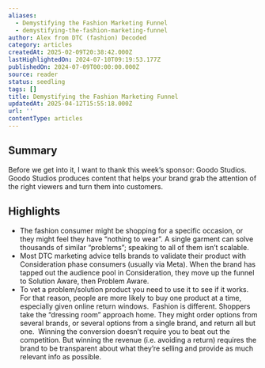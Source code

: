 ```yaml
---
aliases:
  - Demystifying the Fashion Marketing Funnel
  - demystifying-the-fashion-marketing-funnel
author: Alex from DTC (fashion) Decoded
category: articles
createdAt: 2025-02-09T20:38:42.000Z
lastHighlightedOn: 2024-07-10T09:19:53.177Z
publishedOn: 2024-07-09T00:00:00.000Z
source: reader
status: seedling
tags: []
title: Demystifying the Fashion Marketing Funnel
updatedAt: 2025-04-12T15:55:18.000Z
url: ''
contentType: articles
---
```

## Summary

Before we get into it, I want to thank this week’s sponsor: Goodo Studios. Goodo Studios produces content that helps your brand grab the attention of the right viewers and turn them into customers.

## Highlights

- The fashion consumer might be shopping for a specific occasion, or they might feel they have “nothing to wear”. A single garment can solve thousands of similar “problems”; speaking to all of them isn’t scalable.
- Most DTC marketing advice tells brands to validate their product with Consideration phase consumers (usually via Meta). When the brand has tapped out the audience pool in Consideration, they move up the funnel to Solution Aware, then Problem Aware.
- To vet a problem/solution product you need to use it to see if it works. For that reason, people are more likely to buy one product at a time, especially given online return windows.
  ​
  Fashion is different. Shoppers take the “dressing room” approach home. They might order options from several brands, or several options from a single brand, and return all but one.
  ​
  Winning the conversion doesn’t require you to beat out the competition. But winning the revenue (i.e. avoiding a return) requires the brand to be transparent about what they’re selling and provide as much relevant info as possible.
